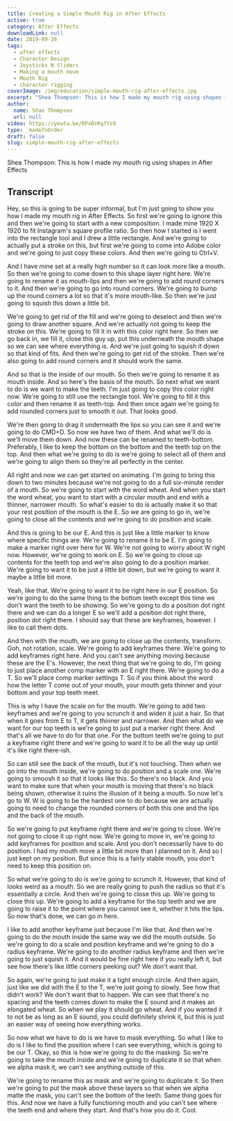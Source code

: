 ```yaml
---
title: Creating a Simple Mouth Rig in After Effects
active: true
category: After Effects
downloadLink: null
date: 2019-09-26
tags:
  - after effects
  - Character Design
  - Joysticks N Sliders
  - Making a mouth move
  - Mouth Rig
  - character rigging
coverImage: /img/education/simple-mouth-rig-after-effects.jpg
excerpt: "Shea Thompson: This is how I made my mouth rig using shapes in After Effects"
author:
  name: Shae Thompson
  url: null
video: https://youtu.be/RPxDzRqfYz8
type: _madeToOrder
draft: false
slug: simple-mouth-rig-after-effects
---
```


Shea Thompson: This is how I made my mouth rig using shapes in After Effects

## Transcript

Hey, so this is going to be super informal, but I'm just going to show you how I made my mouth rig in After Effects. So first we're going to ignore this and then we're going to start with a new composition. I made mine 1920 X 1920 to fit Instagram's square profile ratio. So then how I started is I went into the rectangle tool and I drew a little rectangle. And we're going to actually put a stroke on this, but first we're going to come into Adobe color and we're going to just copy these colors. And then we're going to Ctrl+V.

And I have mine set at a really high number so it can look more like a mouth. So then we're going to come down to this shape layer right here. We're going to rename it as mouth-lips and then we're going to add round corners to it. And then we're going to go into round corners. We're going to bump up the round corners a lot so that it's more mouth-like. So then we're just going to squish this down a little bit.

We're going to get rid of the fill and we're going to deselect and then we're going to draw another square. And we're actually not going to keep the stroke on this. We're going to fill it in with this color right here. So then we go back in, we fill it, close this guy up, put this underneath the mouth shape so we can see where everything is. And we're just going to squish it down so that kind of fits. And then we're going to get rid of the stroke. Then we're also going to add round corners and it should work the same.

And so that is the inside of our mouth. So then we're going to rename it as mouth inside. And so here's the basis of the mouth. So next what we want to do is we want to make the teeth. I'm just going to copy this color right now. We're going to still use the rectangle tool. We're going to fill it this color and then rename it as teeth-top. And then once again we're going to add rounded corners just to smooth it out. That looks good.

We're then going to drag it underneath the lips so you can see it and we're going to do CMD+D. So now we have two of them. And what we'll do is we'll move them down. And now these can be renamed to teeth-bottom. Preferably, I like to keep the bottom on the bottom and the teeth top on the top. And then what we're going to do is we're going to select all of them and we're going to align them so they're all perfectly in the center.

All right and now we can get started on animating. I'm going to bring this down to two minutes because we're not going to do a full six-minute render of a mouth. So we're going to start with the word wheat. And when you start the word wheat, you want to start with a circular mouth and end with a thinner, narrower mouth. So what's easier to do is actually make it so that your rest position of the mouth is the E. So we are going to go in, we're going to close all the contents and we're going to do position and scale.

And this is going to be our E. And this is just like a little marker to know where specific things are. We're going to rename it to be E. I'm going to make a marker right over here for W. We're not going to worry about W right now. However, we're going to work on E. So we're going to close up contents for the teeth top and we're also going to do a position marker. We're going to want it to be just a little bit down, but we're going to want it maybe a little bit more.

Yeah, like that. We're going to want it to be right here in our E position. So we're going to do the same thing to the bottom teeth except this time we don't want the teeth to be showing. So we're going to do a position dot right there and we can do a longer E so we'll add a position dot right there, position dot right there. I should say that these are keyframes, however. I like to call them dots.

And then with the mouth, we are going to close up the contents, transform. Ooh, not rotation, scale. We're going to add keyframes there. We're going to add keyframes right here. And you can't see anything moving because these are the E's. However, the next thing that we're going to do, I'm going to just place another comp marker with an E right there. We're going to do a T. So we'll place comp marker settings T. So if you think about the word how the letter T come out of your mouth, your mouth gets thinner and your bottom and your top teeth meet.

This is why I have the scale on for the mouth. We're going to add two keyframes and we're going to you scrunch it and widen it just a hair. So that when it goes from E to T, it gets thinner and narrower. And then what do we want for our top teeth is we're going to just put a marker right there. And that's all we have to do for that one. For the bottom teeth we're going to put a keyframe right there and we're going to want it to be all the way up until it's like right there-ish.

So can still see the back of the mouth, but it's not touching. Then when we go into the mouth inside, we're going to do position and a scale one. We're going to smoosh it so that it looks like this. So there's no black. And you want to make sure that when your mouth is moving that there's no black being shown, otherwise it ruins the illusion of it being a mouth. So now let's go to W. W is going to be the hardest one to do because we are actually going to need to change the rounded corners of both this one and the lips and the back of the mouth.

So we're going to put keyframe right there and we're going to close. We're not going to close it up right now. We're going to move in, we're going to add keyframes for position and scale. And you don't necessarily have to do position. I had my mouth move a little bit more than I planned on it. And so I just kept on my position. But since this is a fairly stable mouth, you don't need to keep this position on.

So what we're going to do is we're going to scrunch it. However, that kind of looks weird as a mouth. So we are really going to push the radius so that it's essentially a circle. And then we're going to close this up. We're going to close this up. We're going to add a keyframe for the top teeth and we are going to raise it to the point where you cannot see it, whether it hits the lips. So now that's done, we can go in here.

I like to add another keyframe just because I'm like that. And then we're going to do the mouth inside the same way we did the mouth outside. So we're going to do a scale and position keyframe and we're going to do a radius keyframe. We're going to do another radius keyframe and then we're going to just squish it. And it would be fine right here if you really left it, but see how there's like little corners peeking out? We don't want that.

So again, we're going to just make it a tight enough circle. And then again, just like we did with the E to the T, we're just going to slowly. See how that didn't work? We don't want that to happen. We can see that there's no spacing and the teeth comes down to make the E sound and it makes an elongated wheat. So when we play it should go wheat. And if you wanted it to not be as long as an E sound, you could definitely shrink it, but this is just an easier way of seeing how everything works.

So now what we have to do is we have to mask everything. So what I like to do is I like to find the position where I can see everything, which is going to be our T. Okay, so this is how we're going to do the masking. So we're going to take the mouth inside and we're going to duplicate it so that when we alpha mask it, we can't see anything outside of this.

We're going to rename this as mask and we're going to duplicate it. So then we're going to put the mask above these layers so that when we alpha matte the mask, you can't see the bottom of the teeth. Same thing goes for this. And now we have a fully functioning mouth and you can't see where the teeth end and where they start. And that's how you do it. Cool.